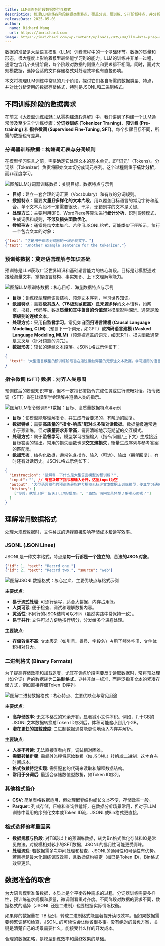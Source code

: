 ```yaml
---
title: LLM训练各阶段数据类型与格式
description: 梳理LLM训练各阶段数据类型特点，覆盖分词、预训练、SFT阶段特点，并分析JSONL与Bin等格式选择考量
releaseDate: 2025-05-03
author:
  name: Richard Wang
  url: https://imrichard.com
image: https://imrichard.com/wp-content/uploads/2025/04/llm-data-prep-stages-and-formats-cover.avif
---
```


数据的准备是大型语言模型（LLM）训练流程中的一个基础环节。数据的质量和形态，很大程度上影响着模型最终能学习到的能力。LLM的训练并非单一过程，通常包含几个关键阶段，每个阶段对数据的侧重点和要求都不相同。同时，面对大规模数据，选择合适的文件存储格式对处理效率也有直接影响。

本文将梳理LLM训练中常见的几个阶段，探讨它们各自所需的数据类型、特点，并对比分析常用的数据存储格式，特别是JSONL和二进制格式。

## 不同训练阶段的数据需求

在前文《[大模型训练祛魅：从零构建流程详解](/docs/ai/fundamentals/guide-to-building-llms-from-scratch)》中，我们讲到了构建一个LLM通常涉及至少三个训练步骤：**分词器训练 (Tokenizer Training)**、**预训练 (Pre-training)** 和 **指令微调 (Supervised Fine-Tuning, SFT)**。每个步骤目标不同，所需的数据也有差异。

### 分词器训练数据：构建词汇表与分词规则

在模型学习语言之前，需要确定它处理文本的基本单元，即"词元"（Tokens）。分词器（Tokenizer）负责将原始文本切分成词元序列。这个过程侧重于**统计分析**，而非深度学习。

![图解LLM分词器训练数据：关键目标、数据特点与示例](https://imrichard.com/wp-content/uploads/2025/04/llm-tokenizer-training-data-infographic.avif)

- **目标**：建立一套合理的词汇表（Vocabulary）和有效的分词规则。
- **数据特点**：需要**大量且多样化的文本片段**，用以覆盖目标语言的常见字符和组合。单个文本片段不一定需要很长，干净、无错别字的文本是关键。
- **处理方式**：主要利用BPE、WordPiece等算法进行**统计分析**，识别高频模式，生成词表和规则，**不涉及损失函数优化**。
- **数据形态**：通常是纯文本集合。若使用JSONL格式，可能类似下图所示，每行一个包含文本的对象：

```json
{"text": "这是用于训练分词器的一段示例文字。"}
{"text": "Another example sentence for the tokenizer."}
```

### 预训练数据：奠定语言理解与知识基础

预训练是LLM获取广泛世界知识和基础语言能力的核心阶段。目标是让模型通过接触海量文本，掌握语言结构、事实知识、上下文理解等能力。

![图解LLM预训练数据：核心目标、海量数据特点与示例](https://imrichard.com/wp-content/uploads/2025/04/llm-pretraining-data-infographic.avif)

- **目标**：训练模型理解语言结构、预测文本序列，学习世界知识。
- **数据特点**：需要**极其庞大（TB级别或更高）且来源多样**的文本语料，如网页、书籍、代码等。数据**质量和其中蕴含的价值观**对模型影响深远。通常是**段落级别的连续文本**。
- **处理方式**：采用**自监督学习**。常见如**自回归语言建模 (Causal Language Modeling, CLM)**（预测下一个词元，如GPT）或**掩码语言建模 (Masked Language Modeling, MLM)**（预测被遮盖的词元，如BERT）。损失函数通常是交叉熵（针对预测的词元）。
- **数据形态**：较长的连续文本段落。JSONL格式示例如下：

```json
{
  "text": "大型语言模型的预训练阶段旨在通过接触海量的无标注文本数据，学习通用的语言表示。这个过程通常采用自监督学习范式，例如预测文本中的下一个词（Causal Language Modeling, CLM）或填充被掩盖的词（Masked Language Modeling, MLM）。例如，像GPT系列模型主要采用CLM目标，而BERT系列则以MLM闻名。预训练赋予了模型强大的泛化能力，使其能够理解和生成各种类型的文本。"
}
```

### 指令微调 (SFT) 数据：对齐人类意图

预训练后的模型知识丰富，但不一定擅长按指令完成任务或进行流畅对话。指令微调（SFT）旨在让模型学会理解并遵循人类的指示。

![图解LLM指令微调SFT数据：目标、高质量数据特点与示例](https://imrichard.com/wp-content/uploads/2025/04/llm-sft-instruction-tuning-data-infographic.avif)

- **目标**：使模型能够理解指令，并生成符合要求的、有帮助的回复。
- **数据特点**：需要**高质量的"指令-响应"配对**或**多轮对话数据**。数据量级通常远小于预训练，但对**质量要求非常高**，需要清晰地示范期望的交互模式。
- **处理方式**：属于**监督学习**。模型学习根据输入（指令/问题/上下文）生成接近目标答案的输出。常用的损失函数也是**交叉熵损失**，衡量生成序列与参考答案的匹配度。
- **数据形态**：结构化数据，通常包含指令、输入（可选）、输出（期望回复），有时还有对话历史。JSONL格式示例如下：

```json
{
  "instruction": "请解释一下什么是大型语言模型的预训练？",
  "input": "", // 有些场景下指令和输入分开，这里input为空
  "output": "大型语言模型的预训练是指在大规模无标注文本数据上训练模型，使其学习通用的语言知识和模式的过程。这个阶段的目标不是完成特定任务，而是建立一个强大的基础模型。",
  "history": [
    ["你好，我想了解一些关于LLM的信息。", "当然，请问您具体想了解哪方面呢？"]
  ]
}
```

## 理解常用数据格式

处理大规模数据时，文件格式的选择直接影响存储成本和读写效率。

### JSONL (JSON Lines)

JSONL是一种文本格式，特点是**每一行都是一个独立的、合法的JSON对象**。

```json
{"id": 1, "text": "Record one."}
{"id": 2, "text": "Record two.", "source": "web"}
```

![图解JSONL数据格式：核心定义、主要优缺点与格式示例](https://imrichard.com/wp-content/uploads/2025/04/llm-jsonl-data-format-infographic.avif)

**主要优点**:

- **易于流式处理**: 可逐行读写，适合大数据，内存占用低。
- **人类可读**: 便于检查、调试和理解数据内容。
- **灵活性**: 不同行的JSON结构可以不同（虽然实践中常保持一致）。
- **易于并行**: 文件可以方便地按行切分，分发给多个进程处理。

**主要缺点**:

- **存储效率不高**: 文本表示（如引号、逗号、字段名）占用了额外空间，文件体积相对较大。

### 二进制格式 (Binary Formats)

为了提高存储效率和加载速度，尤其在训练阶段需要反复读取数据时，常将预处理（如分词）后的数据转为**二进制格式**。这并非单一标准，而是泛指非文本的紧凑存储方式，例如直接存储Token ID序列。

![图解二进制数据格式：核心特点、主要优缺点与常见用途](https://imrichard.com/wp-content/uploads/2025/04/llm-binary-bin-data-format-infographic.avif)

**主要优点**:

- **高存储效率**: 无文本格式的冗余开销，显著减小文件体积。例如，几十GB的JSONL文本数据转换成Token ID序列后，体积可能缩小到几个GB。
- **潜在更快的加载速度**: 二进制数据通常能更快地读入内存并解析。

**主要缺点**:

- **人类不可读**: 无法直接查看内容，调试相对困难。
- **需要转换步骤**: 需额外流程将原始数据（如JSONL）转换成二进制，这本身有时间成本。
- **格式依赖特定实现**: 需要配套的代码来读取和解释数据结构。
- **常用于分词后**: 最适合存储数值型数据，如Token ID序列。

### 其他格式简介

- **CSV**: 简单表格数据适用，但处理嵌套结构或长文本不便，存储效率一般。
- **Parquet**: 列式存储，压缩和查询性能好，在数据分析场景常用，但对于LLM训练中常用的序列化文本或Token ID流，JSONL或Bin格式更直接。

### 格式选择的考量因素

- **数据规模与阶段**: 对TB级以上的预训练数据，转为Bin格式优化存储和IO是常见做法。对规模相对较小的SFT数据，JSONL的易用性可能更受青睐。
- **处理流程**: 若数据需多次中间处理和检查，JSONL的通用性和可读性有优势。若目标是最大化训练读取效率，且数据结构稳定（如已是Token ID），Bin格式效果更好。

## 数据准备的取舍

为大语言模型准备数据，本质上是个平衡各种需求的过程。分词器训练需要多样性，预训练追求规模和质量，微调则看重对齐度。不同阶段对数据的要求不同，数据格式的选择（JSONL 还是二进制）也要根据实际情况权衡。

如果你的数据量在 TB 级别，转成二进制格式能显著提升读取效率。但如果数据需要频繁调整和检查，JSONL 的可读性会让你省很多事。没有绝对的最优方案，关键是清楚自己的场景需要什么，能接受什么样的开发成本。

合理的数据策略，是模型训练效率和最终效果的基础。
